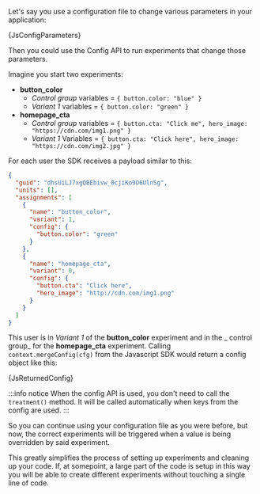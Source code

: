 


Let's say you use a configuration file to change various parameters in your
application:

<CodeBlock title=".../src/homepageConfig.js" language="js">
  {JsConfigParameters}
</CodeBlock>

Then you could use the Config API to run experiments that change those parameters.

Imagine you start two experiments:

- **button_color**
  - _Control group_ variables = `{ button.color: "blue" }`
  - _Variant 1_ variables = `{ button.color: "green" }`
- **homepage_cta**
  - _Control group_ variables = `{ button.cta: "Click me", hero_image: "https://cdn.com/img1.png" }`
  - _Variant 1_ Variables = `{ button.cta: "Click here", hero_image: "https://cdn.com/img2.jpg" }`

For each user the SDK receives a payload similar to this:

<!--Must be in file, due to raw-loader json bug-->

```json
{
  "guid": "dhsUiLJ7xgQBEbivw_0cjiKo9O6UlnSg",
  "units": [],
  "assignments": [
    {
      "name": "button_color",
      "variant": 1,
      "config": {
        "button.color": "green"
      }
    },
    {
      "name": "homepage_cta",
      "variant": 0,
      "config": {
        "button.cta": "Click here",
        "hero_image": "http://cdn.com/img1.png"
      }
    }
  ]
}
```

This user is in _Variant 1_ of the **button_color** experiment and in the _
control group_ for the **homepage_cta** experiment. Calling
`context.mergeConfig(cfg)` from the Javascript SDK would return a config
object like this:

<CodeBlock language="js">{JsReturnedConfig}</CodeBlock>

:::info notice
When the config API is used, you don't need to call the `treatment()` method.
It will be called automatically when keys from the config are used.
:::

So you can continue using your configuration file as you were before, but
now, the correct experiments will be triggered when a value is being
overridden by said experiment.

This greatly simplifies the process of setting up experiments and cleaning up
your code. If, at somepoint, a large part of the code is setup in this way
you will be able to create different experiments without touching a single
line of code.
